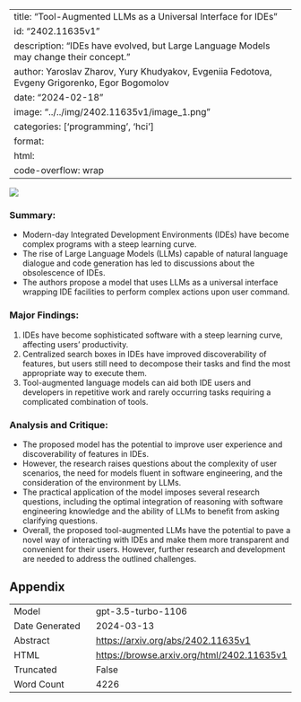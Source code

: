 
---
title: "Tool-Augmented LLMs as a Universal Interface for IDEs"
id: "2402.11635v1"
description: "IDEs have evolved, but Large Language Models may change their concept."
author: Yaroslav Zharov, Yury Khudyakov, Evgeniia Fedotova, Evgeny Grigorenko, Egor Bogomolov
date: "2024-02-18"
image: "../../img/2402.11635v1/image_1.png"
categories: ['programming', 'hci']
format:
  html:
    code-overflow: wrap
---

![](../../img/2402.11635v1/image_1.png)

### **Summary:**
- Modern-day Integrated Development Environments (IDEs) have become complex programs with a steep learning curve.
- The rise of Large Language Models (LLMs) capable of natural language dialogue and code generation has led to discussions about the obsolescence of IDEs.
- The authors propose a model that uses LLMs as a universal interface wrapping IDE facilities to perform complex actions upon user command.

### **Major Findings:**
1. IDEs have become sophisticated software with a steep learning curve, affecting users' productivity.
2. Centralized search boxes in IDEs have improved discoverability of features, but users still need to decompose their tasks and find the most appropriate way to execute them.
3. Tool-augmented language models can aid both IDE users and developers in repetitive work and rarely occurring tasks requiring a complicated combination of tools.

### **Analysis and Critique:**
- The proposed model has the potential to improve user experience and discoverability of features in IDEs.
- However, the research raises questions about the complexity of user scenarios, the need for models fluent in software engineering, and the consideration of the environment by LLMs.
- The practical application of the model imposes several research questions, including the optimal integration of reasoning with software engineering knowledge and the ability of LLMs to benefit from asking clarifying questions.
- Overall, the proposed tool-augmented LLMs have the potential to pave a novel way of interacting with IDEs and make them more transparent and convenient for their users. However, further research and development are needed to address the outlined challenges.

## Appendix

|          |          |
|----------|----------|
| Model     | gpt-3.5-turbo-1106       |
| Date Generated     | 2024-03-13       |
| Abstract | [https://arxiv.org/abs/2402.11635v1](https://arxiv.org/abs/2402.11635v1)        |
| HTML     | [https://browse.arxiv.org/html/2402.11635v1](https://browse.arxiv.org/html/2402.11635v1)       |
| Truncated       | False       |
| Word Count       | 4226       |